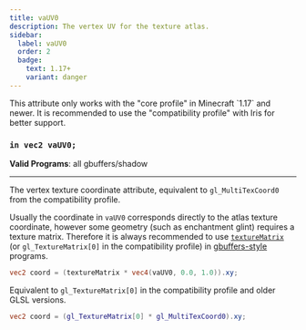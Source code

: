 ```yaml
---
title: vaUV0
description: The vertex UV for the texture atlas.
sidebar:
  label: vaUV0
  order: 2
  badge:
    text: 1.17+
    variant: danger
---
```


<Aside type="danger">This attribute only works with the "core profile" in Minecraft `1.17` and newer. It is recommended to use the "compatibility profile" with Iris for better support. </Aside>

### `in vec2 vaUV0;`

**Valid Programs**: all gbuffers/shadow

---

The vertex texture coordinate attribute, equivalent to `gl_MultiTexCoord0` from the compatibility profile.

Usually the coordinate in `vaUV0` corresponds directly to the atlas texture coordinate, however some geometry (such as enchantment glint) requires a texture matrix. Therefore it is always recommended to use [`textureMatrix`](/reference/uniforms/matrices/texturematrix) (or `gl_TextureMatrix[0]` in the compatibility profile) in [gbuffers-style](/reference/programs/overview/#program-order) programs.
```glsl
vec2 coord = (textureMatrix * vec4(vaUV0, 0.0, 1.0)).xy;
```
Equivalent to `gl_TextureMatrix[0]` in the compatibility profile and older GLSL versions.
```glsl
vec2 coord = (gl_TextureMatrix[0] * gl_MultiTexCoord0).xy;
```
